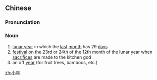 ==Chinese==
{{zh-forms}}

===Pronunciation===
{{zh-pron
|m=xiǎonián
|c=siu2 nin4
|mn=qz,xm,zz:sió-nî
|cat=n
}}

===Noun===
{{zh-noun}}

# [[lunar year]] in which the [[last]] [[month]] has 29 [[day]]s
# [[festival]] on the 23rd or 24th of the 12th month of the lunar year when [[sacrifice]]s are made to the kitchen god
# an off [[year]] (for fruit trees, bamboos, etc.)

[[zh:小年]]
